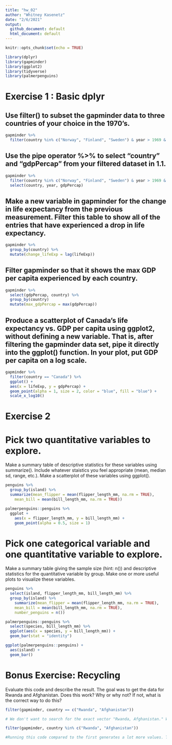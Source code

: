 ```yaml
---
title: "hw_02"
author: "Whitney Kasenetz"
date: "2/6/2021"
output: 
  github_document: default    
  html_document: default
---
```


```r
knitr::opts_chunk$set(echo = TRUE)
```


```r

library(dplyr)
library(gapminder)
library(ggplot2)
library(tidyverse)
library(palmerpenguins)
```

# Exercise 1 : Basic dplyr

## Use filter() to subset the gapminder data to three countries of your choice in the 1970’s.

```r
gapminder %>% 
  filter(country %in% c("Norway", "Finland", "Sweden") & year > 1969 & year < 1980)
```

## Use the pipe operator %>% to select “country” and “gdpPercap” from your filtered dataset in 1.1.
```r
gapminder %>% 
  filter(country %in% c("Norway", "Finland", "Sweden") & year > 1969 & year < 1980) %>% 
  select(country, year, gdpPercap)
```

## Make a new variable in gapminder for the change in life expectancy from the previous measurement. Filter this table to show all of the entries that have experienced a drop in life expectancy.
```r
gapminder %>% 
  group_by(country) %>% 
  mutate(change_lifeExp = lag(lifeExp))
```

## Filter gapminder so that it shows the max GDP per capita experienced by each country.
```r
gapminder %>% 
  select(gdpPercap, country) %>% 
  group_by(country)
  mutate(max_gdpPercap = max(gdpPercap))
```

## Produce a scatterplot of Canada’s life expectancy vs. GDP per capita using ggplot2, without defining a new variable. That is, after filtering the gapminder data set, pipe it directly into the ggplot() function. In your plot, put GDP per capita on a log scale.
```r
gapminder %>% 
  filter(country == "Canada") %>% 
  ggplot() +
  aes(x = lifeExp, y = gdpPercap) +
  geom_point(alpha = 1, size = 2, color = "blue", fill = "blue") +
  scale_x_log10() 
```

# Exercise 2

# Pick two quantitative variables to explore.

Make a summary table of descriptive statistics for these variables using summarize().
Include whatever staistics you feel appropriate (mean, median sd, range, etc.).
Make a scatterplot of these variables using ggplot().

```r
penguins %>%
  group_by(island) %>% 
  summarize(mean_flipper = mean(flipper_length_mm, na.rm = TRUE),
    mean_bill = mean(bill_length_mm, na.rm = TRUE))

palmerpenguins::penguins %>% 
  ggplot +
    aes(x = flipper_length_mm, y = bill_length_mm) +
    geom_point(alpha = 0.5, size = 1) 

```

# Pick one categorical variable and one quantitative variable to explore.

Make a summary table giving the sample size (hint: n()) and descriptive statistics for the quantitative variable by group.
Make one or more useful plots to visualize these variables.
```r
penguins %>%
  select(island, flipper_length_mm, bill_length_mm) %>% 
  group_by(island) %>% 
    summarize(mean_flipper = mean(flipper_length_mm, na.rm = TRUE),
    mean_bill = mean(bill_length_mm, na.rm = TRUE),
    number_penguins = n())

palmerpenguins::penguins %>% 
  select(species, bill_length_mm) %>% 
  ggplot(aes(x = species, y = bill_length_mm)) +
  geom_bar(stat = "identity")

ggplot(palmerpenguins::penguins) +
  aes(island) +
  geom_bar()

```

# Bonus Exercise: Recycling

Evaluate this code and describe the result. The goal was to get the data for Rwanda and Afghanistan. Does this work? Why or why not? If not, what is the correct way to do this?
```r
filter(gapminder, country == c("Rwanda", "Afghanistan"))

# We don't want to search for the exact vector "Rwanda, Afghanistan." We are asking for them specifically in that order, but we really want all the values that are there for each country. We need to use %in%. 

filter(gapminder, country %in% c("Rwanda", "Afghanistan"))

#Running this code compared to the first generates a lot more values. This is one way to tell the first line of code is skipping over some of the data because it's not in the specified order. 
```